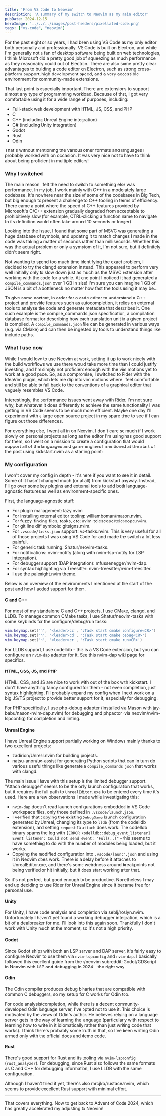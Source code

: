 ```yaml
---
title: 'From VS Code to Neovim'
description: 'A summary of my switch to Neovim as my main editor'
pubDate: 2024-12-15
heroImage: '../../../images/post-headers/pixellated-code.png'
tags: ["vs-code", "neovim"]
---
```


For the past eight or so years, I had been using <ExternalLink url="https://code.visualstudio.com/">VS Code</ExternalLink> as my only editor both personally and professionally. VS Code is built on <ExternalLink url="https://www.electronjs.org/">Electron</ExternalLink>, and while I'm generally not a fan of desktop software being built on web technologies, I think Microsoft did a pretty good job of squeezing as much performance as they reasonably could out of Electron. There are also some pretty clear advantages to building a code editor on Electron, such as strong cross-platform support, high development speed, and a very accessible environment for community-made extensions.

That last point is especially important. There are extensions to support almost any type of programming workload. Because of that, I got very comfortable using it for a wide range of purposes, including:

* Full-stack web development with HTML, JS, CSS, and PHP
* C
* C++ (including Unreal Engine integration)
* C# (including Unity integration)
* Godot
* Rust
* Odin

That's without mentioning the various other formats and languages I probably worked with on occasion. It was very nice not to have to think about being proficient in multiple editors!

### Why I switched

The main reason I felt the need to switch to something else was performance. In my job, I work mainly with C++ in a moderately large codebase. It's nowhere near the size of some of the codebases in Big Tech, but big enough to present a challenge to C++ tooling in terms of efficiency. There came a point where the speed of C++ features provided by Microsoft's <ExternalLink url="https://marketplace.visualstudio.com/items?itemName=ms-vscode.cpptools">C/C++ extension</ExternalLink> gradually degraded from acceptable to prohibitively slow (for example, CTRL-clicking a function name to navigate to its definition would often take around 10 seconds or longer).

Looking into the issue, I found that some part of MSVC was generating a huge database of symbols, and updating it to match changes I made in the code was taking a matter of seconds rather than milliseconds. Whether this was the actual problem or only a symptom of it, I'm not sure, but it definitely didn't seem right.

Not wanting to spend too much time identifying the exact problem, I decided to try the <ExternalLink url="https://marketplace.visualstudio.com/items?itemName=llvm-vs-code-extensions.vscode-clangd">clangd extension</ExternalLink> instead. This appeared to perform very well initially only to slow down just as much as the MSVC extension after working with the code for a while. At one point I noticed it had generated a `compile_commands.json` over 1 GB in size! I'm sure you can imagine 1 GB of JSON is a bit of a bottleneck no matter how fast the tools using it may be...

<Alert type="info">To give some context, in order for a code editor to understand a C++ project and provide features such as autocompletion, it relies on external tools to analyse the code and generate metadata that describes it. One such example is the <ExternalLink url="https://clang.llvm.org/docs/JSONCompilationDatabase.html">compile_commands.json specification</ExternalLink>, a compilation database format for describing how each <ExternalLink url="https://en.wikipedia.org/wiki/Translation_unit_(programming)">translation unit</ExternalLink> in a given project is compiled. A `compile_commands.json` file can be generated in various ways (e.g. via <ExternalLink url="https://cmake.org/cmake/help/latest/variable/CMAKE_EXPORT_COMPILE_COMMANDS.html">CMake</ExternalLink>) and can then be ingested by tools to understand things like include paths.</Alert>

### What I use now

While I would love to use Neovim at work, setting it up to work nicely with the build workflows we use there would take more time than I could justify investing, and I'm simply not proficient enough with the vim motions yet to work at a good pace. So, as a compromise, I switched to <ExternalLink url="https://www.jetbrains.com/rider/">Rider</ExternalLink> with the <ExternalLink url="https://plugins.jetbrains.com/plugin/164-ideavim">IdeaVim plugin</ExternalLink>, which lets me dip into vim motions where I feel comfortable and still be able to fall back to the conventions of a graphical editor that vaguely resembles VS Code.

Interestingly, the performance issues went away with Rider. I'm not sure why, but whatever it does differently to achieve the same functionality I was getting in VS Code seems to be much more efficient. Maybe one day I'll experiment with a large open source project in my spare time to see if I can figure out those differences.

For everything else, I went all in on Neovim. I don't care so much if I work slowly on personal projects as long as the editor I'm using has good support for them, so I went on a mission to create a configuration that would support all of the languages and game engines I mentioned at the start of the post using kickstart.nvim as a starting point:

<OpenGraphSummary url="https://github.com/nvim-lua/kickstart.nvim"></OpenGraphSummary>

### My configuration

I won't cover my config in depth - it's <ExternalLink url="https://github.com/Riari/kickstart.nvim">here</ExternalLink> if you want to see it in detail. Some of it hasn't changed much (or at all) from kickstart anyway. Instead, I'll go over some key plugins and external tools to add both language-agnostic features as well as environment-specific ones.

First, the language-agnostic stuff:

* For plugin management: <ExternalLink url="https://github.com/folke/lazy.nvim">lazy.nvim</ExternalLink>.
* For installing external editor tooling: <ExternalLink url="https://github.com/williamboman/mason.nvim">williamboman/mason.nvim</ExternalLink>.
* For fuzzy-finding files, tasks, etc: <ExternalLink url="https://github.com/nvim-telescope/telescope.nvim">nvim-telescope/telescope.nvim</ExternalLink>.
* For git line diff symbols: <ExternalLink url="https://github.com/lewis6991/gitsigns.nvim">gitsigns.nvim</ExternalLink>.
* For `.vscode/tasks.json` support: <ExternalLink url="https://github.com/EthanJWright/vs-tasks.nvim">vs-tasks.nvim</ExternalLink>. This is very useful for all of those projects I was using VS Code for and made the switch a lot less painful.
* For generic task running: <ExternalLink url="https://github.com/Shatur/neovim-tasks">Shatur/neovim-tasks</ExternalLink>.
* For notifications: <ExternalLink url="https://github.com/rcarriga/nvim-notify">nvim-notify</ExternalLink> (along with <ExternalLink url="https://github.com/mrded/nvim-lsp-notify">nvim-lsp-notify</ExternalLink> for LSP integration).
* For debugger support (DAP integration): <ExternalLink url="https://github.com/mfussenegger/nvim-dap">mfussenegger/nvim-dap</ExternalLink>.
* For syntax highlighting via Treesitter: <ExternalLink url="https://github.com/nvim-treesitter/nvim-treesitter">nvim-treesitter/nvim-treesitter</ExternalLink>.
* I use the <ExternalLink url="https://github.com/alexmozaidze/palenight.nvim">palenight.nvim</ExternalLink> theme.

Below is an overview of the environments I mentioned at the start of the post and how I added support for them.

#### C and C++

For most of my standalone C and C++ projects, I use CMake, clangd, and LLDB. To manage common CMake tasks, I use <ExternalLink url="https://github.com/Shatur/neovim-tasks">Shatur/neovim-tasks</ExternalLink> with some keybinds for the configure/debug/run tasks:

```lua
vim.keymap.set('n', '<leader>cc', ':Task start cmake configure<CR>')
vim.keymap.set('n', '<leader>cd', ':Task start cmake debug<CR>')
vim.keymap.set('n', '<leader>cr', ':Task start cmake run<CR>')
```

For LLDB support, I use <ExternalLink url="https://github.com/vadimcn/codelldb">codelldb</ExternalLink> - this is a VS Code extension, but you can configure an `nvim-dap` adapter for it. See <ExternalLink url="https://github.com/mfussenegger/nvim-dap/wiki/C-C---Rust-(via--codelldb)">this nvim-dap wiki page</ExternalLink> for specifics.

#### HTML, CSS, JS, and PHP

HTML, CSS, and JS are nice to work with out of the box with kickstart. I don't have anything fancy configured for them - not even completion, just syntax highlighting. I'll probably expand my config when I next work on a big JS/TS project to provide better support for it, especially for debugging.

For PHP specifically, I use php-debug-adapter (installed via Mason with <ExternalLink url="https://github.com/jay-babu/mason-nvim-dap.nvim">jay-babu/nason-nvim-dap.nvim</ExternalLink>) for debugging and phpactor (via <ExternalLink url="https://github.com/neovim/nvim-lspconfig">neovim/nvim-lspconfig</ExternalLink>) for completion and linting.

#### Unreal Engine

I have Unreal Engine support partially working on Windows mainly thanks to two excellent projects:

* <ExternalLink url="https://github.com/zadirion/Unreal.nvim">zadirion/Unreal.nvim</ExternalLink> for building projects.
* <ExternalLink url="https://github.com/natsu-anon/ue-assist">natsu-anon/ue-assist</ExternalLink> for generating Python scripts that can in turn do various useful things like generate a `compile_commands.json` that works with clangd.

The main issue I have with this setup is the limited debugger support. "Attach debugger" seems to be the only launch configuration that works, but it requires the full path to `UnrealEditor.exe` to be entered every time it's used. Here are a few observations I made while investigating this:

* `nvim-dap` doesn't read launch configurations embedded in VS Code workspace files, only those defined in `.vscode/launch.json`.
* I verified that copying the existing `DebugGame` launch configuration generated by Unreal, changing its type to `lldb` (from the codelldb extension), and setting `request` to `attach` does work. The codelldb binary spams the log with `[ERROR codelldb::debug_event_listener] Event listener: Could not send event: "Full(..)"` - this seems to have something to do with the number of modules being loaded, but it works.
* Copying the modified configuration into `.vscode/launch.json` and using it in Neovim does work. There is a delay before it attaches to UnrealEditor.exe, and there's some weirdness around breakpoints not being verified or hit initially, but it does start working after that.

So it's not perfect, but good enough to be productive. Nonetheless I may end up deciding to use Rider for Unreal Engine since it became free for personal use.

#### Unity

For Unity, I have code analysis and completion via <ExternalLink url="https://github.com/seblj/roslyn.nvim">seblj/roslyn.nvim</ExternalLink>. Unfortunately I haven't yet found a working debugger integration, which is a bit of a dealbreaker for me. I'll look into this again soon. Thankfully I don't work with Unity much at the moment, so it's not a high priority.

#### Godot

Since Godot ships with both an LSP server and DAP server, it's fairly easy to configure Neovim to use them via `nvim-lspconfig` and `nvim-dap`. I basically followed this excellent guide from the r/neovim subreddit: <ExternalLink url="https://www.reddit.com/r/neovim/comments/1c2bhcs/godotgdscript_in_neovim_with_lsp_and_debugging_in/">Godot/GDScript in Neovim with LSP and debugging in 2024 - the right way</ExternalLink>

#### Odin

The Odin compiler produces debug binaries that are compatible with common C debuggers, so my setup for C works for Odin too.

For code analysis/completion, while there is a decent <ExternalLink url="https://github.com/DanielGavin/ols">community-developed Odin language server</ExternalLink>, I've opted not to use it. This choice is motivated by the views of <ExternalLink url="https://www.gingerbill.org/">Odin's author</ExternalLink>. He believes relying on a language server gets in the way of learning the language (particularly with respect to learning how to write in it idiomatically rather than just writing code that works). I think there's probably some truth in that, so I've been writing Odin armed only with the official docs and demo code.

#### Rust

There's good support for Rust and its tooling via `nvim-lspconfig` (`rust_analyzer`). For debugging, since Rust also follows the same formats as C and C++ for debugging information, I use LLDB with the same configuration.

Although I haven't tried it yet, there's also <ExternalLink url="https://github.com/mrcjkb/rustaceanvim">mrcjkb/rustaceanvim</ExternalLink>, which seems to provide excellent Rust support with minimal effort.

---

That covers everything. Now to get back to <ExternalLink url="https://adventofcode.com/2024">Advent of Code 2024</ExternalLink>, which has greatly accelerated my adjusting to Neovim!